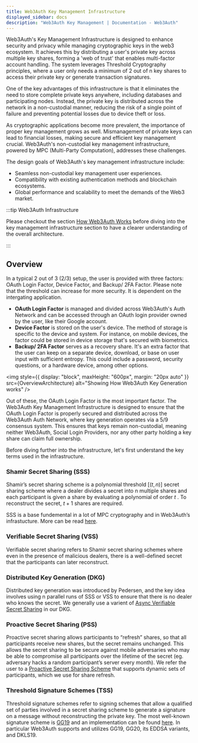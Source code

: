 ```yaml
---
title: Web3Auth Key Management Infrastructure
displayed_sidebar: docs
description: "Web3Auth Key Management | Documentation - Web3Auth"
---
```



Web3Auth's Key Management Infrastructure is designed to enhance security and privacy while managing cryptographic keys in the web3 ecosystem. It
achieves this by distributing a user's private key across multiple key shares, forming a 'web of trust' that enables multi-factor account handling.
The system leverages Threshold Cryptography principles, where a user only needs a minimum of 2 out of n key shares to access their private key or
generate transaction signatures.

One of the key advantages of this infrastructure is that it eliminates the need to store complete private keys anywhere, including databases and
participating nodes. Instead, the private key is distributed across the network in a non-custodial manner, reducing the risk of a single point of
failure and preventing potential losses due to device theft or loss.

As cryptographic applications become more prevalent, the importance of proper key management grows as well. Mismanagement of private keys can lead to
financial losses, making secure and efficient key management crucial. Web3Auth's non-custodial key management infrastructure, powered by MPC
(Multi-Party Computation), addresses these challenges.

The design goals of Web3Auth's key management infrastructure include:

- Seamless non-custodial key management user experiences.
- Compatibility with existing authentication methods and blockchain ecosystems.
- Global performance and scalability to meet the demands of the Web3 market.

:::tip Web3Auth Infrastructure

Please checkout the section [How Web3Auth Works](/how-web3auth-works) before diving into the key management infrastructure section to have a clearer
understanding of the overall architecture.

:::

## Overview

In a typical 2 out of 3 (2/3) setup, the user is provided with three factors: OAuth Login Factor, Device Factor, and Backup/ 2FA Factor. Please note
that the threshold can increase for more security. It is dependent on the intergating application.

- **OAuth Login Factor** is managed and divided across Web3Auth's Auth Network and can be accessed through an OAuth login provider owned by the user,
  like their Google account.
- **Device Factor** is stored on the user's device. The method of storage is specific to the device and system. For instance, on mobile devices, the
  factor could be stored in device storage that's secured with biometrics.
- **Backup/ 2FA Factor** serves as a recovery share. It's an extra factor that the user can keep on a separate device, download, or base on user input
  with sufficient entropy. This could include a password, security questions, or a hardware device, among other options.

<img
  style={{ display: "block", maxHeight: "600px", margin: "20px auto" }}
  src={OverviewArchitecture}
  alt="Showing How Web3Auth Key Generation works"
/>

Out of these, the OAuth Login Factor is the most important factor. The Web3Auth Key Management Infrastructure is designed to ensure that the OAuth
Login Factor is properly secured and distributed across the Web3Auth Auth Network, where key generation operates via a 5/9 consensus system. This
ensures that keys remain non-custodial, meaning neither Web3Auth, Social Login Providers, nor any other party holding a key share can claim full
ownership.

Before diving further into the infrastructure, let's first understand the key terms used in the infrastructure.

### Shamir Secret Sharing (SSS)

Shamir’s secret sharing scheme is a polynomial threshold $[(t,n)]$ secret sharing scheme where a dealer divides a secret into n multiple shares and
each participant is given a share by evaluating a polynomial of order $t$ . To reconstruct the secret, $t + 1$ shares are required.

SSS is a base fundemental in a lot of MPC cryptography and in Web3Auth’s infrastucture. More can be read
[here](https://en.wikipedia.org/wiki/Shamir%27s_secret_sharing).

### Verifiable Secret Sharing (VSS)

Verifiable secret sharing refers to Shamir secret sharing schemes where even in the presence of malicious dealers, there is a well-defined secret that
the participants can later reconstruct.

### Distributed Key Generation (DKG)

Distributed key generation was introduced by Pedersen, and the key idea involves using n parallel runs of SSS or VSS to ensure that there is no dealer
who knows the secret. We generally use a varient of [Async Verifiable Secret Sharing](https://eprint.iacr.org/2002/134.pdf) in our DKG.

### Proactive Secret Sharing (PSS)

Proactive secret sharing allows participants to “refresh” shares, so that all participants receive new shares, but the secret remains unchanged. This
allows the secret sharing to be secure against mobile adversaries who may be able to compromise all participants over the lifetime of the secret (eg.
adversary hacks a random participant’s server every month). We refer the user to a
[Proactive Secret Sharing Scheme](https://eprint.iacr.org/2002/134.pdf) that supports dynamic sets of participants, which we use for share refresh.

### Threshold Signature Schemes (TSS)

Threshold signature schemes refer to signing schemes that allow a qualified set of parties involved in a secret sharing scheme to generate a signature
on a message without reconstructing the private key. The most well-known signature scheme is [GG19](https://eprint.iacr.org/2019/114.pdf) and an
implementation can be found [here](https://github.com/ZenGo-X/multi-party-ecdsa). In particular Web3Auth supports and utilizes GG19, GG20, its EDDSA
variants, and DKLS19.
